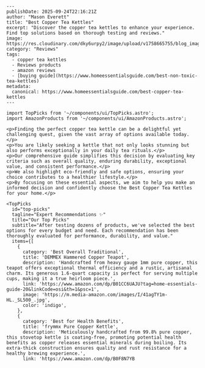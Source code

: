 ```mdx
---
publishDate: 2025-09-24T22:16:21Z
author: "Mason Everett"
title: "Best Copper Tea Kettles"
excerpt: "Discover the copper tea kettles to enhance your experience. Find top solutions based on thorough testing and reviews."
image: https://res.cloudinary.com/dky6urpy2/image/upload/v1758665755/blog_image_1758665755_bxevnr.webp
category: "Reviews"
tags:
  - copper tea kettles
  - Reviews products
  - amazon reviews
  - [buying guide](https://www.homeessentialsguide.com/best-non-toxic-tea-kettles)
metadata:
  canonical: https://www.homeessentialsguide.com/best-copper-tea-kettles
---

import TopPicks from '~/components/ui/TopPicks.astro';
import AmazonProducts from '~/components/ui/AmazonProducts.astro';

<p>Finding the perfect copper tea kettle can be a delightful yet challenging quest, given the vast array of options available today.</p>
<p>You are likely seeking a kettle that not only looks stunning but also performs exceptionally in your daily tea rituals.</p>
<p>Our comprehensive guide simplifies this decision by evaluating key criteria such as overall quality, enduring durability, exceptional value, and consistent performance.</p>
<p>We also highlight eco-friendly and safe options, ensuring your choice contributes to a healthier lifestyle.</p>
<p>By focusing on these essential aspects, we aim to help you make an informed decision and confidently choose the Best Copper Tea Kettles for your home.</p>

<TopPicks
  id="top-picks"
  tagline="Expert Recommendations ✨"
  title="Our Top Picks"
  subtitle="After testing dozens of products, we've selected the best options for every budget and need. Each recommendation has been thoroughly evaluated for performance, durability, and value."
  items={[
    {
      category: 'Best Overall Traditional',
      title: 'DEMMEX Hammered Copper Teapot',
      description: 'Handcrafted from heavy gauge 1mm pure copper, this teapot offers exceptional thermal efficiency and a rustic, artisanal charm. Its generous 1.6-quart capacity is perfect for serving multiple cups, making it a true heirloom piece.',
      link: 'https://www.amazon.com/dp/B01CC6UAJU?tag=home-essentials-guide-20&linkCode=osi&th=1&psc=1',
      image: 'https://m.media-amazon.com/images/I/41agTY1m-HL._SL500_.jpg',
      color: 'indigo',
    },
    {
      category: 'Best for Health Benefits',
      title: 'frymmx Pure Copper Kettle',
      description: 'Meticulously handcrafted from 99.8% pure copper, this stovetop kettle is coating-free, promoting potential health benefits as copper releases essential minerals during boiling. Its extra-thick construction ensures quality and rust resistance for a healthy brewing experience.',
      link: 'https://www.amazon.com/dp/B0F8N7YB